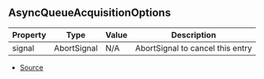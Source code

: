 ## AsyncQueueAcquisitionOptions

| Property | Type | Value | Description |
| ----------- | ----------- | ----------- | ----------- |
| signal | AbortSignal | N/A | AbortSignal to cancel this entry |


- [Source](https://github.com/Androz2091/discord-player/blob/cd5cf97/packages/discord-player/src/utils/AsyncQueue.ts#L3)